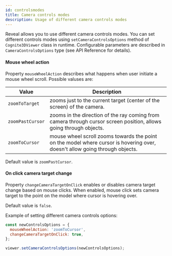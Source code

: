 ```yaml
---
id: controlsmodes
title: Camera controls modes
description: Usage of different camera controls modes
---
```



Reveal allows you to use different camera controls modes. You can set different controls modes using `setCameraControlsOptions` method of `Cognite3DViewer` class in runtime. Configurable parameters are described in `CameraControlsOptions` type (see API Reference for details). 

<DemoWrapper name="Cognite3DViewerDemo" />

#### Mouse wheel action
Property `mouseWheelAction` describes what happens when user initiate a mouse wheel scroll. Possible valuses are:

| Value | Description |
| ----- | ----------- |
| `zoomToTarget` | zooms just to the current target (center of the screen) of the camera. |
| `zoomPastCursor` |  zooms in the direction of the ray coming from camera through cursor screen position, allows going through objects. |
| `zoomToCursor` | mouse wheel scroll zooms towards the point on the model where cursor is hovering over, doesn't allow going through objects. |

Default value is `zoomPastCursor`.
   
#### On click camera target change  

Property `changeCameraTargetOnClick` enables or disables camera target change based on mouse clicks. When enabled, mouse click sets camera target to the point on the model where cursor is hovering over.

Default value is `false`.

Example of setting different camera controls options:

```jsx runnable-2x
const newControlsOptions = {
  mouseWheelAction: 'zoomToCursor',
  changeCameraTargetOnClick: true,
};

viewer.setCameraControlsOptions(newControlsOptions);
```
